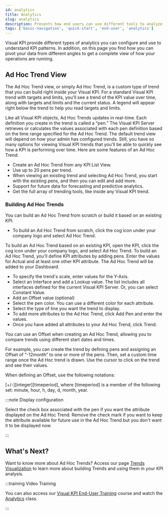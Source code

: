 ```yaml
---
id: analytics
title: Analytics
slug: analytics
description: Presents how end users can use different tools to analyze KPIs and understand patterns in Transpara's Visual KPIs software.
tags: ['basic-navigation', 'quick-start', 'end-user', 'analytics']
---
```



Visual KPI provide different types of analytics you can configure and use to understand KPI patterns. In addition, on this page you find how you can pivot your data from different angles to get a complete view of how your operations are running. 

## Ad Hoc Trend View 

The Ad Hoc Trend view, or simply Ad Hoc Trend, is a custom type of trend that you can build right inside your Visual KPI. For a standard Visual KPI trend with targets and limits, you'll see a trend of the KPI value over time, along with targets and limits and the current status. A legend will appear right below the trend to help you read targets and limits. 

Like all Visual KPI objects, Ad Hoc Trends updates in real-time. Each definition you create in the trend is called a “pen.” The Visual KPI Server retrieves or calculates the values associated with each pen definition based on the time range specified for the Ad Hoc Trend. The default trend view will depend on how your admin has configured trends. Still, you have so many options for viewing Visual KPI trends that you'll be able to quickly see how a KPI is performing over time. Here are some features of an Ad Hoc Trend: 

- Create an Ad Hoc Trend from any KPI List View. 
- Use up to 20 pens per trend. 
- When viewing an existing trend and selecting Ad Hoc Trend, you start with the existing pens, and then you can edit and add more. 
- Support for future data for forecasting and predictive analytics. 
- Get the full array of trending tools, like inside any Visual KPI trend.  

<StylizedImage
  imgURL="img/docs/end-user/basic-navigation/analytics/basicvisualization-analytics-trendview.gif"
  alt="Analytics trend view"
/>

### Building Ad Hoc Trends 

You can build an Ad Hoc Trend from scratch or build it based on an existing KPI. 

- To build an Ad Hoc Trend from scratch, click the cog icon under your company logo and select Ad Hoc Trend. 

<StylizedImage
  imgURL="img/docs/end-user/basic-navigation/analytics/basicvisualization-analytics-optionmenu.png"
  alt="Analytics option menu"
/>

To build an Ad Hoc Trend based on an existing KPI, open the KPI, click the cog icon under your company logo, and select Ad Hoc Trend. To build an Ad Hoc Trend, you'll define KPI attributes by adding pens. Enter the values for Actual and at least one other KPI attribute. The Ad Hoc Trend will be added to your Dashboard. 

- To specify the trend's scale, enter values for the Y-Axis. 
- Select an Interface and add a Lookup value. The list includes all interfaces defined for the current Visual KPI Server. Or, you can select Constant Value. 
- Add an Offset value (optional) 
- Select the pen color. You can use a different color for each attribute. 
- Select the type of line you want the trend to display. 
- To add more attributes to the Ad Hoc Trend, click Add Pen and enter the values. 
- Once you have added all attributes to your Ad Hoc Trend, click Trend. 

You can use an Offset when creating an Ad Hoc Trend, allowing you to compare trends using different start dates and times.

For example, you can create the trend by defining pens and assigning an Offset of “-12month” to one or more of the pens. Then, set a custom time range once the Ad Hoc trend is drawn. Use the cursor to click on the trend and see their values.

When defining an Offset, use the following notations:

\[+/-\]\[integer\]\[timeperiod\],
where \[timeperiod\] is a member of the following set: minute, hour, h, day, d, month, year.

<StylizedImage
  imgURL="img/docs/end-user/basic-navigation/analytics/basicvisualization-analytics-trendexample.gif"
  alt="Analytics trend example"
/>

:::note Display configuration

Select the check box associated with the pen if you want the attribute displayed on the Ad Hoc Trend. Remove the check mark if you want to keep the attribute available for future use in the Ad Hoc Trend but you don't want it to be displayed now.

:::

## What's Next? 

Want to know more about Ad Hoc Trends? Access our page [Trends Visualization](end-user/basic-navigation/alerts) to learn more about building Trends and using them in your KPI analysis. 

:::training Video Training

You can also access our [Visual KPI End-User Training](https://www.transpara.com/course/visual-kpi-end-user/) course and watch the [Analytics](https://www.transpara.com/lesson/analytics-end-user/) class.

:::